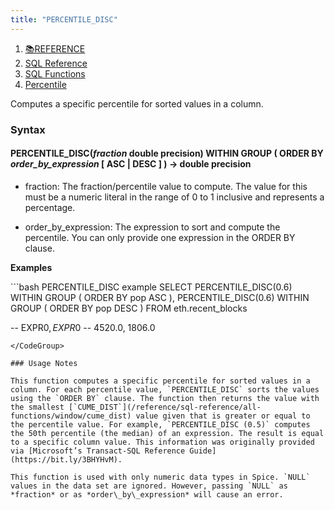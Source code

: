 ```yaml
---
title: "PERCENTILE_DISC"
---
```


1. [📚REFERENCE](/reference)
2. [SQL Reference](/reference/sql-reference)
3. [SQL Functions](/reference/sql-reference/all-functions)
4. [Percentile](/reference/sql-reference/all-functions/percentile)

Computes a specific percentile for sorted values in a column.

### Syntax

#### PERCENTILE\_DISC(*fraction* double precision) WITHIN GROUP ( ORDER BY *order\_by\_expression* \[ ASC | DESC ] ) → double precision

* fraction: The fraction/percentile value to compute. The value for this must be a numeric literal in the range of 0 to 1 inclusive and represents a percentage.

* order\_by\_expression: The expression to sort and compute the percentile. You can only provide one expression in the ORDER BY clause.

**Examples**

<CodeGroup>
  ```bash PERCENTILE_DISC example
  SELECT PERCENTILE_DISC(0.6) WITHIN GROUP ( ORDER BY pop ASC ), 
  PERCENTILE_DISC(0.6) WITHIN GROUP ( ORDER BY pop DESC )
  FROM eth.recent_blocks 

  -- EXPR$0, EXPR$0
  -- 4520.0, 1806.0
  ```
</CodeGroup>

### Usage Notes

This function computes a specific percentile for sorted values in a column. For each percentile value, `PERCENTILE_DISC` sorts the values using the `ORDER BY` clause. The function then returns the value with the smallest [`CUME_DIST`](/reference/sql-reference/all-functions/window/cume_dist) value given that is greater or equal to the percentile value. For example, `PERCENTILE_DISC (0.5)` computes the 50th percentile (the median) of an expression. The result is equal to a specific column value. This information was originally provided via [Microsoft’s Transact-SQL Reference Guide](https://bit.ly/3BHYHvM).

This function is used with only numeric data types in Spice. `NULL` values in the data set are ignored. However, passing `NULL` as *fraction* or as *order\_by\_expression* will cause an error.
